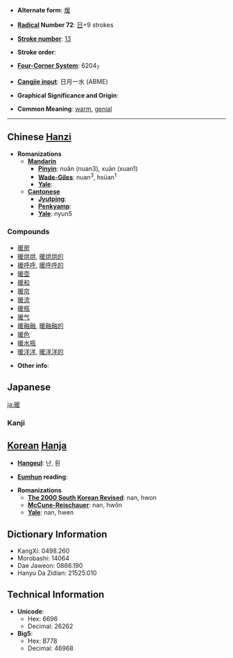 * '''Alternate form''': [[煖]]

* '''[[Wiktionary:Chinese radical index| Radical]] Number 72''': [[Wiktionary:Chinese radical index 日|日]]+9 strokes

* '''[[Wiktionary:Chinese total strokes index|Stroke number]]''': [[Wiktionary:Chinese total strokes index 13|13]]

* '''Stroke order''': 

* '''[[Wiktionary:Chinese four corner index|Four-Corner System]]''': 6204<sub>7</sub>

* '''[[Wiktionary:Chinese Cangjie index|Cangjie input]]''': 日月一水 (ABME)

* '''Graphical Significance and Origin''': 

* '''Common Meaning''': [[warm]], [[genial]]

----

== Chinese [[Hanzi]] ==

* '''Romanizations'''
** '''[[Mandarin]]'''
*** '''[[Pinyin]]''': nuǎn (nuan3), xuān (xuan1)
*** '''[[Wade-Giles]]''': nuan<sup>3</sup>, hsüan<sup>1</sup>
*** '''[[Yale]]''': 
** '''[[Cantonese]]'''
*** '''[[Jyutping]]''':
*** '''[[Penkyamp]]''': 
*** '''[[Yale]]''': nyun5

===Compounds===
*[[暖房]]
*[[暖烘烘]], [[暖烘烘的]]
*[[暖呼呼]], [[暖呼呼的]]
*[[暖壶]]
*[[暖和]]
*[[暖帘]]
*[[暖流]]
*[[暖瓶]]
*[[暖气]]
*[[暖融融]], [[暖融融的]]
*[[暖色]]
*[[暖水瓶]]
*[[暖洋洋]], [[暖洋洋的]]

* '''Other info''': 



== Japanese ==
[[ja:暖]]
===Kanji===
{{kanji2|[[だん]] ([[dan]]), [[けん]] ([[ken]]), [[のん]] ([[non]])|[[あたたかい]] ([[暖かい]], [[atatakai]]), [[あたためる]] ([[暖める]], [[atatameru]]), [[あたたまる]] ([[暖まる]], [[atatamaru]])}}



== [[Korean]] [[Hanja]] ==

* '''[[Hangeul]]''': 난, 훤

* '''[[Eumhun]] reading''': 

* '''Romanizations'''
** '''[[The 2000 South Korean Revised Romanization|The 2000 South Korean Revised]]''': nan, hwon
** '''[[McCune-Reischauer]]''': nan, hwŏn
** '''[[Yale]]''': nan, hwen



== Dictionary Information ==

* KangXi: 0498.260
* Morobashi: 14064
* Dae Jaweon: 0866.190
* Hanyu Da Zidian: 21525.010

== Technical Information ==

* '''Unicode''':
** Hex: 6696
** Decimal: 26262
* '''Big5''':
** Hex: B778
** Decimal: 46968